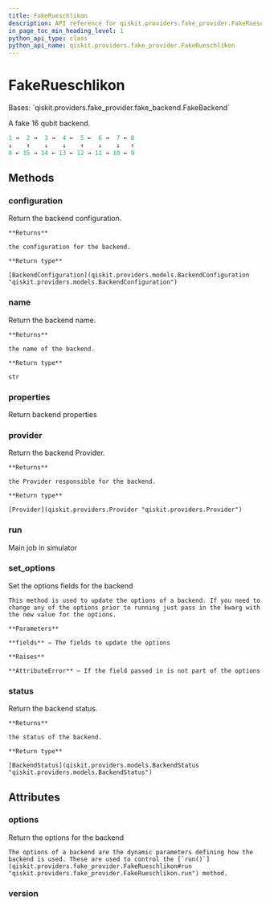 ```yaml
---
title: FakeRueschlikon
description: API reference for qiskit.providers.fake_provider.FakeRueschlikon
in_page_toc_min_heading_level: 1
python_api_type: class
python_api_name: qiskit.providers.fake_provider.FakeRueschlikon
---
```


# FakeRueschlikon

<Class id="qiskit.providers.fake_provider.FakeRueschlikon" isDedicatedPage={true} github="https://github.com/qiskit/qiskit/tree/stable/0.21/qiskit/providers/fake_provider/backends/rueschlikon/fake_rueschlikon.py" signature="FakeRueschlikon" modifiers="class">
  Bases: `qiskit.providers.fake_provider.fake_backend.FakeBackend`

  A fake 16 qubit backend.

  ```python
  1 →  2 →  3 →  4 ←  5 ←  6 →  7 ← 8
  ↓    ↑    ↓    ↓    ↑    ↓    ↓   ↑
  0 ← 15 → 14 ← 13 ← 12 → 11 → 10 ← 9
  ```

  ## Methods

  <span id="qiskit-providers-fake-provider-fakerueschlikon-configuration" />

  ### configuration

  <Function id="qiskit.providers.fake_provider.FakeRueschlikon.configuration" signature="FakeRueschlikon.configuration()">
    Return the backend configuration.

    **Returns**

    the configuration for the backend.

    **Return type**

    [BackendConfiguration](qiskit.providers.models.BackendConfiguration "qiskit.providers.models.BackendConfiguration")
  </Function>

  <span id="qiskit-providers-fake-provider-fakerueschlikon-name" />

  ### name

  <Function id="qiskit.providers.fake_provider.FakeRueschlikon.name" signature="FakeRueschlikon.name()">
    Return the backend name.

    **Returns**

    the name of the backend.

    **Return type**

    str
  </Function>

  <span id="qiskit-providers-fake-provider-fakerueschlikon-properties" />

  ### properties

  <Function id="qiskit.providers.fake_provider.FakeRueschlikon.properties" signature="FakeRueschlikon.properties()">
    Return backend properties
  </Function>

  <span id="qiskit-providers-fake-provider-fakerueschlikon-provider" />

  ### provider

  <Function id="qiskit.providers.fake_provider.FakeRueschlikon.provider" signature="FakeRueschlikon.provider()">
    Return the backend Provider.

    **Returns**

    the Provider responsible for the backend.

    **Return type**

    [Provider](qiskit.providers.Provider "qiskit.providers.Provider")
  </Function>

  <span id="qiskit-providers-fake-provider-fakerueschlikon-run" />

  ### run

  <Function id="qiskit.providers.fake_provider.FakeRueschlikon.run" signature="FakeRueschlikon.run(run_input, **kwargs)">
    Main job in simulator
  </Function>

  <span id="qiskit-providers-fake-provider-fakerueschlikon-set-options" />

  ### set\_options

  <Function id="qiskit.providers.fake_provider.FakeRueschlikon.set_options" signature="FakeRueschlikon.set_options(**fields)">
    Set the options fields for the backend

    This method is used to update the options of a backend. If you need to change any of the options prior to running just pass in the kwarg with the new value for the options.

    **Parameters**

    **fields** – The fields to update the options

    **Raises**

    **AttributeError** – If the field passed in is not part of the options
  </Function>

  <span id="qiskit-providers-fake-provider-fakerueschlikon-status" />

  ### status

  <Function id="qiskit.providers.fake_provider.FakeRueschlikon.status" signature="FakeRueschlikon.status()">
    Return the backend status.

    **Returns**

    the status of the backend.

    **Return type**

    [BackendStatus](qiskit.providers.models.BackendStatus "qiskit.providers.models.BackendStatus")
  </Function>

  ## Attributes

  ### options

  <Attribute id="qiskit.providers.fake_provider.FakeRueschlikon.options">
    Return the options for the backend

    The options of a backend are the dynamic parameters defining how the backend is used. These are used to control the [`run()`](qiskit.providers.fake_provider.FakeRueschlikon#run "qiskit.providers.fake_provider.FakeRueschlikon.run") method.
  </Attribute>

  ### version

  <Attribute id="qiskit.providers.fake_provider.FakeRueschlikon.version" attributeValue="1" />
</Class>

